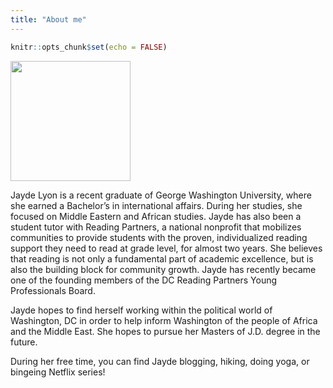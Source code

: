 ```yaml
---
title: "About me"
---
```


```r
knitr::opts_chunk$set(echo = FALSE)
```

![](images/Screen%20Shot%202021-05-02%20at%2011.34.11%20AM.png){width="2in"}

Jayde Lyon is a recent graduate of George Washington University, where she earned a Bachelor's in international affairs. During her studies, she focused on Middle Eastern and African studies. Jayde has also been a student tutor with Reading Partners, a national nonprofit that mobilizes communities to provide students with the proven, individualized reading support they need to read at grade level, for almost two years. She believes that reading is not only a fundamental part of academic excellence, but is also the building block for community growth. Jayde has recently became one of the founding members of the DC Reading Partners Young Professionals Board.

Jayde hopes to find herself working within the political world of Washington, DC in order to help inform Washington of the people of Africa and the Middle East. She hopes to pursue her Masters of J.D. degree in the future.

During her free time, you can find Jayde blogging, hiking, doing yoga, or bingeing Netflix series!
